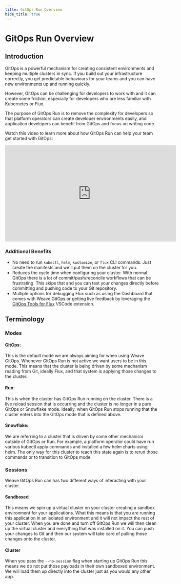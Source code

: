 ```yaml
---
title: GitOps Run Overview
hide_title: true
---
```



# GitOps Run Overview

## Introduction

GitOps is a powerful mechanism for creating consistent environments and keeping
multiple clusters in sync. If you build out your infrastructure correctly,
you get predictable behaviours for your teams and you can have new environments
up and running quickly.

However, GitOps can be challenging for developers
to work with and it can create some friction, especially for developers who are
less familiar with Kubernetes or Flux.

The purpose of GitOps Run is to remove the complexity for developers so that
platform operators can create developer environments easily, and application developers
can benefit from GitOps and focus on writing code.

Watch this video to learn more about how GitOps Run can help your team
get started with GitOps:

<iframe width="560" height="315" src="https://www.youtube.com/embed/2TJz7RhDtAc" title="YouTube video player" frameborder="0" allow="accelerometer; autoplay; clipboard-write; encrypted-media; gyroscope; picture-in-picture" allowfullscreen></iframe>

### Additional Benefits
* No need to run `kubectl`, `helm`, `kustomize`, or `flux` CLI commands. Just create the manifests and we'll put them on the cluster for you.
* Reduces the cycle time when configuring your cluster.  With normal GitOps
  there is a lot of commit/push/reconcile workflows that can be frustrating.
  This skips that and you can test your changes directly before committing and
  pushing code to your Git repository.
* Multiple options for debugging Flux such as using the Dashboard that comes with Weave GitOps or getting live feedback by leveraging the [GitOps Tools for Flux](https://marketplace.visualstudio.com/items?itemName=Weaveworks.vscode-gitops-tools) VSCode extension.

## Terminology

### Modes

#### GitOps:
This is the default mode we are always aiming for when using Weave GitOps. Whenever GitOps Run
is not active we want users to be in this mode. This means that the cluster is being driven by
some mechanism reading from Git, ideally Flux, and that system is applying those changes
to the cluster.

#### Run:
This is when the cluster has GitOps Run running on the cluster. There is a live reload session
that is occurring and the cluster is no longer in a pure GitOps or Snowflake mode. Ideally, when
GitOps Run stops running that the cluster enters into the GitOps mode that is defined above.

#### Snowflake:
We are referring to a cluster that is driven by some other mechanism outside of GitOps or Run.
For example, a platform operator could have run various kubectl apply commands and installed
a few helm charts using helm. The only way for this cluster to reach this state again is to
rerun those commands or to transition to GitOps mode.

### Sessions

Weave GitOps Run can has two different ways of interacting with your cluster.

#### Sandboxed

This means we spin up a virtual cluster on your cluster creating a sandbox environment for your applications.
What this means is that you are running this application in an isolated environment and it will not impact the
rest of your cluster.  When you are done and turn off GitOps Run we will then clean up the virtual cluster and
everything that was installed on it.  You can push your changes to Git and then our system will take care of
pulling those changes onto the cluster.

#### Cluster
When you pass the `--no-session` flag when starting up GitOps Run this means we do not put those payloads in
their own sandboxed environment.  We will load them up directly into the cluster just as you would any other app.
